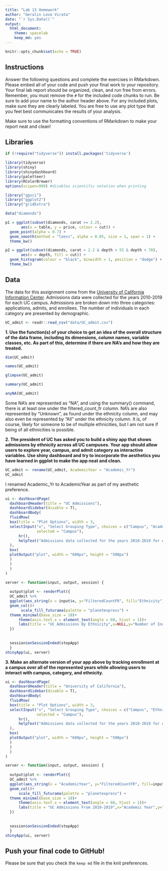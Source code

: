 ```yaml
---
title: "Lab 13 Homework"
author: "Geralin Love Virata"
date: "`r Sys.Date()`"
output:
  html_document: 
    theme: spacelab
    keep_md: yes
---
```


```r
knitr::opts_chunk$set(echo = TRUE)
```

## Instructions
Answer the following questions and complete the exercises in RMarkdown. Please embed all of your code and push your final work to your repository. Your final lab report should be organized, clean, and run free from errors. Remember, you must remove the `#` for the included code chunks to run. Be sure to add your name to the author header above. For any included plots, make sure they are clearly labeled. You are free to use any plot type that you feel best communicates the results of your analysis.  

Make sure to use the formatting conventions of RMarkdown to make your report neat and clean!  

## Libraries
```r
if (!require("tidyverse")) install.packages('tidyverse')
```

```r
library(tidyverse)
library(shiny)
library(shinydashboard)
library(paletteer)
library(RColorBrewer)
options(scipen=999) #disables scientific notation when printing
```
```r
library("ggsci")
library("ggplot2")
library("gridExtra")

data("diamonds")

p1 = ggplot(subset(diamonds, carat >= 2.2),
       aes(x = table, y = price, colour = cut)) +
  geom_point(alpha = 0.7) +
  geom_smooth(method = "loess", alpha = 0.05, size = 1, span = 1) +
  theme_bw()

p2 = ggplot(subset(diamonds, carat > 2.2 & depth > 55 & depth < 70),
       aes(x = depth, fill = cut)) +
  geom_histogram(colour = "black", binwidth = 1, position = "dodge") +
  theme_bw()
```

## Data
The data for this assignment come from the [University of California Information Center](https://www.universityofcalifornia.edu/infocenter). Admissions data were collected for the years 2010-2019 for each UC campus. Admissions are broken down into three categories: applications, admits, and enrollees. The number of individuals in each category are presented by demographic.  
```r
UC_admit <- readr::read_csv("data/UC_admit.csv")
```

**1. Use the function(s) of your choice to get an idea of the overall structure of the data frame, including its dimensions, column names, variable classes, etc. As part of this, determine if there are NA's and how they are treated.**  
```r
dim(UC_admit)
```
```r
names(UC_admit)
```
```r
glimpse(UC_admit)
```
```r
summary(UC_admit)
```
```r
anyNA(UC_admit)
```
Some NA's are represented as "NA", and using the summary() command, there is at least one under the filtered_count_fr column. NA's are also represented by "Unknown", as found under the ethnicity column, and may also even be represented by "All" under the ethnicity column. It is, of course, likely for someone to be of multiple ethnicities, but I am not sure if being of all ethnicities is possible. 

**2. The president of UC has asked you to build a shiny app that shows admissions by ethnicity across all UC campuses. Your app should allow users to explore year, campus, and admit category as interactive variables. Use shiny dashboard and try to incorporate the aesthetics you have learned in ggplot to make the app neat and clean.**
```r
UC_admit <- rename(UC_admit, AcademicYear = "Academic_Yr")
UC_admit
```
I renamed Academic_Yr to AcademicYear as part of my aesthetic preference.
```r
ui <- dashboardPage(
  dashboardHeader(title = "UC Admissions"),
  dashboardSidebar(disable = T),
  dashboardBody(
  fluidRow(
  box(title = "Plot Options", width = 3,
  selectInput("x", "Select Grouping Type", choices = c("Campus", "AcademicYear", "Category"), 
              selected = "Campus"),
      hr(),
      helpText("Admissions data collected for the years 2010-2019 for each UC campus. More Information can be found on the University of California Information Center website: https://www.universityofcalifornia.edu/infocenter")
  ),
  box(
  plotOutput("plot", width = "600px", height = "500px")
  ) 
  )
  )
)

server <- function(input, output, session) { 
  
  output$plot <- renderPlot({
  UC_admit %>% 
  ggplot(aes_string(x = input$x, y="FilteredCountFR", fill="Ethnicity"))+
  geom_col()+
       scale_fill_futurama(palette = "planetexpress") +
  theme_minimal(base_size = 18)+
      theme(axis.text.x = element_text(angle = 60, hjust = 1))+
      labs(title = "UC Admissions By Ethnicity",x=NULL,y="Number of Individuals")
  })
  
  
  session$onSessionEnded(stopApp)
  }
shinyApp(ui, server)
```


**3. Make an alternate version of your app above by tracking enrollment at a campus over all of the represented years while allowing users to interact with campus, category, and ethnicity.**

```r
ui <- dashboardPage(
  dashboardHeader(title = "University of California"),
  dashboardSidebar(disable = T),
  dashboardBody(
  fluidRow(
  box(title = "Plot Options", width = 3,
  selectInput("x", "Select Grouping Type", choices = c("Campus", "Ethnicity", "Category"), 
              selected = "Campus"),
      hr(),
      helpText("Admissions data collected for the years 2010-2019 for each UC campus. More Information can be found on the University of California Information Center website: https://www.universityofcalifornia.edu/infocenter")
  ),
  box(
  plotOutput("plot", width = "600px", height = "500px")
  ) 
  )
  )
)

server <- function(input, output, session) { 
  
  output$plot <- renderPlot({
  UC_admit %>% 
  ggplot(aes_string(x = "AcademicYear", y="FilteredCountFR", fill=input$x))+
  geom_col()+
      scale_fill_futurama(palette = "planetexpress") +
  theme_minimal(base_size = 18)+
      theme(axis.text.x = element_text(angle = 60, hjust = 1))+
      labs(title = "UC Admissions From 2010-2019",x="Academic Year",y="Number of Individuals")
  })
  
  
  session$onSessionEnded(stopApp)
  }
shinyApp(ui, server)
```

## Push your final code to GitHub!
Please be sure that you check the `keep md` file in the knit preferences. 